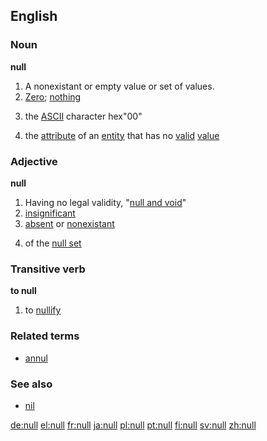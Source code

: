 ==English==
===Noun===
{{wikipedia}}
'''null'''

# A nonexistant or empty value or set of values.
# [[Zero]]; [[nothing]]
#{{computing}} the [[ASCII]] character hex"00"
#{{computing}} the [[attribute]] of an [[entity]] that has no [[valid]] [[value]]

===Adjective===
'''null'''

# Having no legal validity, "[[null and void]]"
# [[insignificant]]
# [[absent]] or [[nonexistant]]
#{{mathematics}} of the [[null set]]

===Transitive verb===
'''to null'''
# to [[nullify]]

===Related terms===
*[[annul]]

===See also===
*[[nil]]

[[de:null]]
[[el:null]]
[[fr:null]]
[[ja:null]]
[[pl:null]]
[[pt:null]]
[[fi:null]]
[[sv:null]]
[[zh:null]]